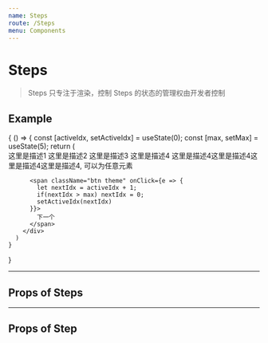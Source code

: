 ```yaml
---
name: Steps
route: /Steps
menu: Components
---
```



# Steps

> Steps 只专注于渲染，控制 Steps 的状态的管理权由开发者控制

## Example

<Playground>
  {
    () => {
      const [activeIdx, setActiveIdx] = useState(0);
      const [max, setMax] = useState(5);
      return (
        <div>
          <Steps activeIdx={activeIdx} justify="between" className="p20">
            <Step title="分步1" type="success">这里是描述1</Step>
            <Step title="分步2" type="wran">这里是描述2</Step>
            <Step title="分步3">这里是描述3</Step>
            <Step title="分步4">这里是描述4</Step>
            <Step title="分步5" type="error">
              这里是描述4这里是描述4这里是描述4这里是描述4, <span style={{
                color: 'red'
              }}>可以为任意元素</span>
            </Step>
          </Steps>

          <span className="btn theme" onClick={e => {
            let nextIdx = activeIdx + 1;
            if(nextIdx > max) nextIdx = 0;
            setActiveIdx(nextIdx)
          }}>
            下一个
          </span>
        </div>
      )
    }
  }
</Playground>

--------------

## Props of Steps

<Props of={Steps} />

--------------

## Props of Step

<Props of={Step} />
